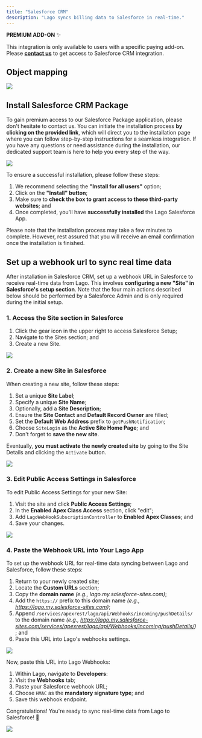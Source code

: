 ```yaml
---
title: "Salesforce CRM"
description: "Lago syncs billing data to Salesforce in real-time."
---
```


<Info>

**PREMIUM ADD-ON** ✨

This integration is only available to users with a specific paying add-on. Please
**[contact us](mailto:hello@getlago.com)** to get access to Salesforce CRM integration.

</Info>

## Object mapping

<Frame caption="Lago to Salesforce object mapping">
  <img src="/integrations/data/images/salesforce-crm-integration.png" />
</Frame>

## Install Salesforce CRM Package
To gain premium access to our Salesforce Package application, please don't hesitate to contact us. 
You can initiate the installation process **by clicking on the provided link**, which will direct you to the installation 
page where you can follow step-by-step instructions for a seamless integration. If you have any questions or need assistance 
during the installation, our dedicated support team is here to help you every step of the way.

<Frame caption="Install Lago Salesforce App package">
  <img src="/integrations/data/images/lago-install-salesforce-package.png" />
</Frame>


To ensure a successful installation, please follow these steps:

1. We recommend selecting the **"Install for all users"** option;
2. Click on the **"Install" button**;
3. Make sure to **check the box to grant access to these third-party websites**; and
4. Once completed, you'll have **successfully installed** the Lago Salesforce App.


<Info>
Please note that the installation process may take a few minutes to complete. 
However, rest assured that you will receive an email confirmation once the installation is finished.
</Info>


## Set up a webhook url to sync real time data
After installation in Salesforce CRM, set up a webhook URL in Salesforce to receive real-time data from Lago. 
This involves **configuring a new "Site" in Salesforce's setup section**. 
Note that the four main actions described below should be performed by a Salesforce Admin and is only required during the initial setup.

### 1. Access the Site section in Salesforce
1. Click the gear icon in the upper right to access Salesforce Setup;
2. Navigate to the Sites section; and
3. Create a new Site.

<Frame caption="Create a new Site in Salesforce">
  <img src="/integrations/data/images/create-new-site-salesforce.png" />
</Frame>


### 2. Create a new Site in Salesforce
When creating a new site, follow these steps:
1. Set a unique **Site Label**;
2. Specify a unique **Site Name**;
3. Optionally, add a **Site Description**;
4. Ensure the **Site Contact** and **Default Record Owner** are filled;
5. Set the **Default Web Address** prefix to `getPushNotification`;
6. Choose `SiteLogin` as the **Active Site Home Page**; and
7. Don't forget to **save the new site**.

Eventually, **you must activate the newly created site** by going to the Site Details and clicking the `Activate` button.

<Frame caption="New site creation flow in Salesforce">
  <img src="/integrations/data/images/new-site-creation-flow-salesforce.png" />
</Frame>

### 3. Edit Public Access Settings in Salesforce

To edit Public Access Settings for your new Site:
1. Visit the site and click **Public Access Settings**; 
2. In the **Enabled Apex Class Access** section, click "edit";
3. Add `LagoWebHookSubscriptionController` to **Enabled Apex Classes**; and
4. Save your changes.

<Frame caption="Edit Salesforce's site Public Access Settings">
  <img src="/integrations/data/images/edit-public-access-settings-salesforce.png" />
</Frame>

### 4. Paste the Webhook URL into Your Lago App
To set up the webhook URL for real-time data syncing between Lago and Salesforce, follow these steps:
1. Return to your newly created site;
2. Locate the **Custom URLs** section;
3. Copy the **domain name** *(e.g., lago.my.salesforce-sites.com)*;
4. Add the `https://` prefix to this domain name *(e.g., https://lago.my.salesforce-sites.com)*;
5. Append `/services/apexrest/lago/api/Webhooks/incoming/pushDetails/` to the domain name *(e.g., https://lago.my.salesforce-sites.com/services/apexrest/lago/api/Webhooks/incoming/pushDetails/)*; and
6. Paste this URL into Lago's webhooks settings.

<Frame caption="Find Salesforce's site domain name">
  <img src="/integrations/data/images/find-domain-url-salesforce.png" />
</Frame>

Now, paste this URL into Lago Webhooks:

1. Within Lago, navigate to **Developers**: 
2. Visit the **Webhooks** tab;
3. Paste your Salesforce webhook URL; 
4. Choose `HMAC` as the **mandatory signature type**; and
6. Save this webhook endpoint.

Congratulations! You're ready to sync real-time data from Lago to Salesforce! 🎉

<Frame caption="Paste Salesforce webhook URL to Lago">
  <img src="/integrations/data/images/add-salesforce-webhook-url.gif" />
</Frame>

